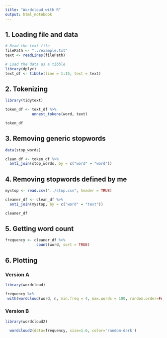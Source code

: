 ```yaml
---
title: "Wordcloud with R"
output: html_notebook
---
```


## 1. Loading file and data

```r
# Read the text file 
filePath <- "../example.txt"
text <- readLines(filePath)

# Load the data as a tibble
library(dplyr)
text_df <- tibble(line = 1:15, text = text)
```
## 2. Tokenizing

```r
library(tidytext)

token_df <- text_df %>%
            unnest_tokens(word, text)

token_df
```
## 3. Removing generic stopwords

```r
data(stop_words)

clean_df <- token_df %>%
  anti_join(stop_words, by = c("word" = "word"))

```

## 4. Removing stopwords defined by me

```r
mystop <- read.csv("../stop.csv", header = TRUE)

cleaner_df <- clean_df %>%
  anti_join(mystop, by = c("word" = "text"))

cleaner_df
```
## 5. Getting word count
```r
frequency <- cleaner_df %>%
              count(word, sort = TRUE) 
```

## 6. Plotting

### Version A
```r
library(wordcloud)

frequency %>%
 with(wordcloud(word, n, min.freq = 4, max.words = 100, random.order=FALSE, rot.per=0.35, colors=brewer.pal(8, "Dark2")))
```

### Version B
```r
library(wordcloud2)
```

```r
  wordcloud2(data=frequency, size=1.6, color='random-dark')
```








